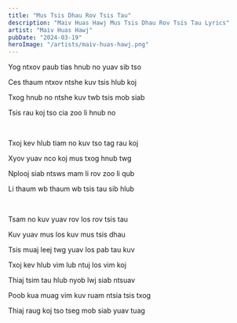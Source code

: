 ```yaml
---
title: "Mus Tsis Dhau Rov Tsis Tau"
description: "Maiv Huas Hawj Mus Tsis Dhau Rov Tsis Tau Lyrics"
artist: "Maiv Huas Hawj"
pubDate: "2024-03-19"
heroImage: "/artists/maiv-huas-hawj.png"
---
```


Yog ntxov paub tias hnub no yuav sib tso

Ces thaum ntxov ntshe kuv tsis hlub koj

Txog hnub no ntshe kuv twb tsis mob siab

Tsis rau koj tso cia zoo li hnub no

<br />

Txoj kev hlub tiam no kuv tso tag rau koj

Xyov yuav nco koj mus txog hnub twg

Nplooj siab ntsws mam li rov zoo li qub

Li thaum wb thaum wb tsis tau sib hlub

<br />

Tsam no kuv yuav rov los rov tsis tau

Kuv yuav mus los kuv mus tsis dhau

Tsis muaj leej twg yuav los pab tau kuv

Txoj kev hlub vim lub ntuj los vim koj

Thiaj tsim tau hlub nyob lwj siab ntsuav

Poob kua muag vim kuv ruam ntsia tsis txog

Thiaj raug koj tso tseg mob siab yuav tuag
